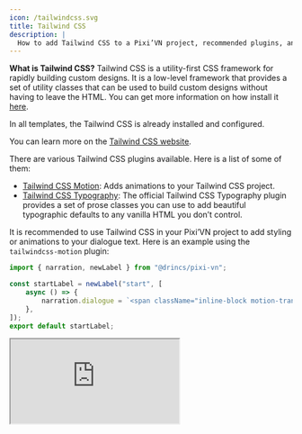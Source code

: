 ```yaml
---
icon: /tailwindcss.svg
title: Tailwind CSS
description: |
  How to add Tailwind CSS to a Pixi’VN project, recommended plugins, and examples of using utility classes (and motion plugins) to style dialogue and UI.
---
```


**What is Tailwind CSS?** Tailwind CSS is a utility-first CSS framework for rapidly building custom designs. It is a low-level framework that provides a set of utility classes that can be used to build custom designs without having to leave the HTML. You can get more information on how install it [here](https://tailwindcss.com/docs/installation).

<Callout title="Templates" type="info">

In all templates, the Tailwind CSS is already installed and configured.

</Callout>

You can learn more on the [Tailwind CSS website](https://tailwindcss.com/).

There are various Tailwind CSS plugins available. Here is a list of some of them:

- [Tailwind CSS Motion](https://docs.rombo.co/tailwind): Adds animations to your Tailwind CSS project.
- [Tailwind CSS Typography](https://github.com/tailwindlabs/tailwindcss-typography): The official Tailwind CSS Typography plugin provides a set of prose classes you can use to add beautiful typographic defaults to any vanilla HTML you don’t control.

It is recommended to use Tailwind CSS in your Pixi’VN project to add styling or animations to your dialogue text. Here is an example using the `tailwindcss-motion` plugin:

```ts title="labels/startLabel.ts"
import { narration, newLabel } from "@drincs/pixi-vn";

const startLabel = newLabel("start", [
    async () => {
        narration.dialogue = `<span className="inline-block motion-translate-y-loop-25">Hello</span>, welcome to the game!`;
    },
]);
export default startLabel;
```

<iframe
    src="https://play.tailwindcss.com/WCoOH2CSuZ?layout=preview"
    title="Tailwind CSS Motion"
    style={{
        width: "100%",
        height: "320px",
        border: "0",
        borderRadius: "4px",
        overflow: "hidden",
    }}
/>
